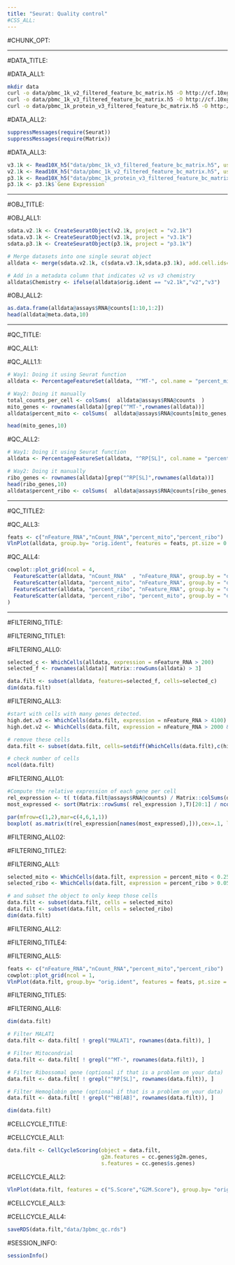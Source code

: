 ```yaml
---
title: "Seurat: Quality control"
#CSS_ALL:
---
```


#CHUNK_OPT:

***
#DATA_TITLE:

#DATA_ALL1:

```bash
mkdir data
curl -o data/pbmc_1k_v2_filtered_feature_bc_matrix.h5 -O http://cf.10xgenomics.com/samples/cell-exp/3.0.0/pbmc_1k_v2/pbmc_1k_v2_filtered_feature_bc_matrix.h5
curl -o data/pbmc_1k_v3_filtered_feature_bc_matrix.h5 -O http://cf.10xgenomics.com/samples/cell-exp/3.0.0/pbmc_1k_v3/pbmc_1k_v3_filtered_feature_bc_matrix.h5
curl -o data/pbmc_1k_protein_v3_filtered_feature_bc_matrix.h5 -O http://cf.10xgenomics.com/samples/cell-exp/3.0.0/pbmc_1k_protein_v3/pbmc_1k_protein_v3_filtered_feature_bc_matrix.h5
```

#DATA_ALL2:

```r
suppressMessages(require(Seurat))
suppressMessages(require(Matrix))
```

#DATA_ALL3:

```r
v3.1k <- Read10X_h5("data/pbmc_1k_v3_filtered_feature_bc_matrix.h5", use.names = T)
v2.1k <- Read10X_h5("data/pbmc_1k_v2_filtered_feature_bc_matrix.h5", use.names = T)
p3.1k <- Read10X_h5("data/pbmc_1k_protein_v3_filtered_feature_bc_matrix.h5", use.names = T)
p3.1k <- p3.1k$`Gene Expression`
```

***
#OBJ_TITLE:

#OBJ_ALL1:

```r
sdata.v2.1k <- CreateSeuratObject(v2.1k, project = "v2.1k")
sdata.v3.1k <- CreateSeuratObject(v3.1k, project = "v3.1k")
sdata.p3.1k <- CreateSeuratObject(p3.1k, project = "p3.1k")

# Merge datasets into one single seurat object
alldata <- merge(sdata.v2.1k, c(sdata.v3.1k,sdata.p3.1k), add.cell.ids=c("v2.1k","v3.1k","p3.1k"))

# Add in a metadata column that indicates v2 vs v3 chemistry
alldata$Chemistry <- ifelse(alldata$orig.ident == "v2.1k","v2","v3")
```

#OBJ_ALL2:

```r
as.data.frame(alldata@assays$RNA@counts[1:10,1:2])
head(alldata@meta.data,10)
```


***
#QC_TITLE:

#QC_ALL1:

#QC_ALL1.1:

```r
# Way1: Doing it using Seurat function
alldata <- PercentageFeatureSet(alldata, "^MT-", col.name = "percent_mito")

# Way2: Doing it manually
total_counts_per_cell <- colSums(  alldata@assays$RNA@counts  )
mito_genes <- rownames(alldata)[grep("^MT-",rownames(alldata))]
alldata$percent_mito <- colSums(  alldata@assays$RNA@counts[mito_genes,]  ) / total_counts_per_cell

head(mito_genes,10)
```

#QC_ALL2:

```r
# Way1: Doing it using Seurat function
alldata <- PercentageFeatureSet(alldata, "^RP[SL]", col.name = "percent_ribo")

# Way2: Doing it manually
ribo_genes <- rownames(alldata)[grep("^RP[SL]",rownames(alldata))]
head(ribo_genes,10)
alldata$percent_ribo <- colSums(  alldata@assays$RNA@counts[ribo_genes,]  ) / total_counts_per_cell
```

***
#QC_TITLE2:

#QC_ALL3:

```r
feats <- c("nFeature_RNA","nCount_RNA","percent_mito","percent_ribo")
VlnPlot(alldata, group.by= "orig.ident", features = feats, pt.size = 0.1,ncol = 4) + NoLegend()
```

#QC_ALL4:

```r
cowplot::plot_grid(ncol = 4,
  FeatureScatter(alldata, "nCount_RNA"  , "nFeature_RNA", group.by = "orig.ident", pt.size = .5),
  FeatureScatter(alldata, "percent_mito", "nFeature_RNA", group.by = "orig.ident", pt.size = .5),
  FeatureScatter(alldata, "percent_ribo", "nFeature_RNA", group.by = "orig.ident", pt.size = .5),
  FeatureScatter(alldata, "percent_ribo", "percent_mito", group.by = "orig.ident", pt.size = .5)
)
```

***
#FILTERING_TITLE:

#FILTERING_TITLE1:

#FILTERING_ALL0:

```r
selected_c <- WhichCells(alldata, expression = nFeature_RNA > 200)
selected_f <- rownames(alldata)[ Matrix::rowSums(alldata) > 3]

data.filt <- subset(alldata, features=selected_f, cells=selected_c)
dim(data.filt)
```

#FILTERING_ALL3:

```r
#start with cells with many genes detected.
high.det.v3 <- WhichCells(data.filt, expression = nFeature_RNA > 4100)
high.det.v2 <- WhichCells(data.filt, expression = nFeature_RNA > 2000 & orig.ident == "v2.1k")

# remove these cells
data.filt <- subset(data.filt, cells=setdiff(WhichCells(data.filt),c(high.det.v2,high.det.v3)))

# check number of cells
ncol(data.filt)
```

#FILTERING_ALL01:

```r
#Compute the relative expression of each gene per cell
rel_expression <- t( t(data.filt@assays$RNA@counts) / Matrix::colSums(data.filt@assays$RNA@counts)) * 100
most_expressed <- sort(Matrix::rowSums( rel_expression ),T)[20:1] / ncol(data.filt)

par(mfrow=c(1,2),mar=c(4,6,1,1))
boxplot( as.matrix(t(rel_expression[names(most_expressed),])),cex=.1, las=1, xlab="% total count per cell",col=scales::hue_pal()(20)[20:1],horizontal=TRUE)
```

#FILTERING_ALL02:

#FILTERING_TITLE2:

#FILTERING_ALL1:

```r
selected_mito <- WhichCells(data.filt, expression = percent_mito < 0.25)
selected_ribo <- WhichCells(data.filt, expression = percent_ribo > 0.05)

# and subset the object to only keep those cells
data.filt <- subset(data.filt, cells = selected_mito)
data.filt <- subset(data.filt, cells = selected_ribo)
dim(data.filt)
```

#FILTERING_ALL2:

#FILTERING_TITLE4:

#FILTERING_ALL5:

```r
feats <- c("nFeature_RNA","nCount_RNA","percent_mito","percent_ribo")
cowplot::plot_grid(ncol = 1,
VlnPlot(data.filt, group.by= "orig.ident", features = feats, pt.size = 0.1,ncol = 4) + NoLegend())
```

#FILTERING_TITLE5:

#FILTERING_ALL6:

```r
dim(data.filt)

# Filter MALAT1
data.filt <- data.filt[ ! grepl("MALAT1", rownames(data.filt)), ]

# Filter Mitocondrial
data.filt <- data.filt[ ! grepl("^MT-", rownames(data.filt)), ]

# Filter Ribossomal gene (optional if that is a problem on your data)
data.filt <- data.filt[ ! grepl("^RP[SL]", rownames(data.filt)), ]

# Filter Hemoglobin gene (optional if that is a problem on your data)
data.filt <- data.filt[ ! grepl("^HB[AB]", rownames(data.filt)), ]

dim(data.filt)
```

#CELLCYCLE_TITLE:

#CELLCYCLE_ALL1:

```r
data.filt <- CellCycleScoring(object = data.filt,
                              g2m.features = cc.genes$g2m.genes,
                              s.features = cc.genes$s.genes)
```

#CELLCYCLE_ALL2:

```r
VlnPlot(data.filt, features = c("S.Score","G2M.Score"), group.by= "orig.ident",ncol = 4, pt.size = .1)
```

#CELLCYCLE_ALL3:

#CELLCYCLE_ALL4:

```r
saveRDS(data.filt,"data/3pbmc_qc.rds")
```

#SESSION_INFO:

```r
sessionInfo()
```




